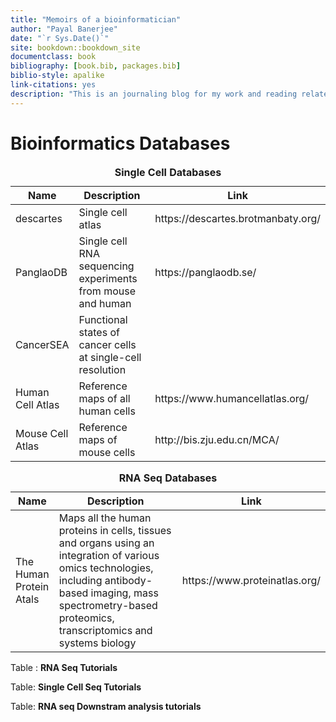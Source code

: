 ```yaml
--- 
title: "Memoirs of a bioinformatician"
author: "Payal Banerjee"
date: "`r Sys.Date()`"
site: bookdown::bookdown_site
documentclass: book
bibliography: [book.bib, packages.bib]
biblio-style: apalike
link-citations: yes
description: "This is an journaling blog for my work and reading related to bioinformatics."
---
```


# Bioinformatics Databases
[//]: #  Create Markdown tables using this link -  https://www.tablesgenerator.com/markdown_tables
[//]: # Always keep a line in between table header and table other wise markdown doesn't render properly

Table: **Single Cell Databases**

| Name             	| Description                                                 	| Link                               	|
|------------------	|-------------------------------------------------------------	|------------------------------------	|
| descartes        	| Single cell atlas                                           	| https://descartes.brotmanbaty.org/ 	|
| PanglaoDB        	| Single cell RNA sequencing experiments from mouse and human 	| https://panglaodb.se/              	|
| CancerSEA        	| Functional states of cancer cells at single-cell resolution 	|                                    	|
| Human Cell Atlas 	| Reference maps of all human cells                           	| https://www.humancellatlas.org/    	|
| Mouse Cell Atlas 	| Reference maps of mouse cells                               	| http://bis.zju.edu.cn/MCA/         	|


Table: **RNA Seq Databases**

| Name                    	| Description                                                                                                                                                                                                            	| Link                          	|
|-------------------------	|------------------------------------------------------------------------------------------------------------------------------------------------------------------------------------------------------------------------	|-------------------------------	|
| The Human Protein Atals 	| Maps all the human proteins in cells, tissues and organs using an integration of various omics technologies, including antibody-based imaging, mass spectrometry-based proteomics, transcriptomics and systems biology 	| https://www.proteinatlas.org/ 	|  

Table : **RNA Seq Tutorials**

Table: **Single Cell Seq Tutorials**

Table: **RNA seq Downstram analysis tutorials**


